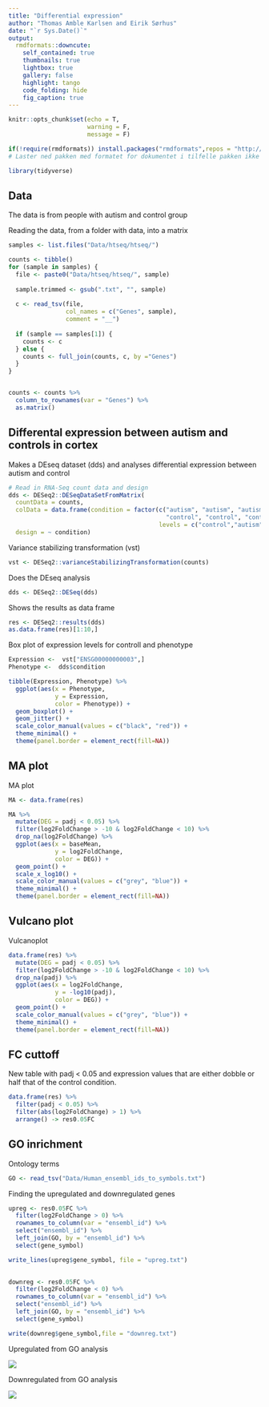 ```yaml
---
title: "Differential expression"
author: "Thomas Amble Karlsen and Eirik Sørhus"
date: "`r Sys.Date()`"
output: 
  rmdformats::downcute:
    self_contained: true
    thumbnails: true
    lightbox: true
    gallery: false
    highlight: tango
    code_folding: hide
    fig_caption: true
---
```


```r
knitr::opts_chunk$set(echo = T, 
                      warning = F, 
                      message = F)
```

```r
if(!require(rmdformats)) install.packages("rmdformats",repos = "http://cran.us.r-project.org")
# Laster ned pakken med formatet for dokumentet i tilfelle pakken ikke allerede er installert
```

```r
library(tidyverse)
```

## Data

The data is from people with autism and control group

Reading the data, from a folder with data, into a matrix

```r
samples <- list.files("Data/htseq/htseq/")

counts <- tibble()
for (sample in samples) {
  file <- paste0("Data/htseq/htseq/", sample)
  
  sample.trimmed <- gsub(".txt", "", sample)
  
  c <- read_tsv(file, 
                col_names = c("Genes", sample),
                comment = "__")
  
  if (sample == samples[1]) {
    counts <- c 
  } else {
    counts <- full_join(counts, c, by ="Genes")
  }
}


counts <- counts %>% 
  column_to_rownames(var = "Genes") %>% 
  as.matrix()
```

## Differental expression between autism and controls in cortex

Makes a DEseq dataset (dds) and analyses differential expression between autism and control

```r
# Read in RNA-Seq count data and design
dds <- DESeq2::DESeqDataSetFromMatrix(
  countData = counts,
  colData = data.frame(condition = factor(c("autism", "autism", "autism",
                                            "control", "control", "control"), 
                                          levels = c("control","autism"))),
  design = ~ condition)
```

Variance stabilizing transformation (vst)

```r
vst <- DESeq2::varianceStabilizingTransformation(counts)
```

Does the DEseq analysis

```r
dds <- DESeq2::DESeq(dds)
```

Shows the results as data frame

```r
res <- DESeq2::results(dds)
as.data.frame(res)[1:10,]
```

Box plot of expression levels for controll and phenotype

```r
Expression <-  vst["ENSG00000000003",]
Phenotype <-  dds$condition

tibble(Expression, Phenotype) %>% 
  ggplot(aes(x = Phenotype,
             y = Expression,
             color = Phenotype)) +
  geom_boxplot() +
  geom_jitter() +
  scale_color_manual(values = c("black", "red")) +
  theme_minimal() +
  theme(panel.border = element_rect(fill=NA))
```

## MA plot

MA plot

```r
MA <- data.frame(res)

MA %>% 
  mutate(DEG = padj < 0.05) %>% 
  filter(log2FoldChange > -10 & log2FoldChange < 10) %>%
  drop_na(log2FoldChange) %>% 
  ggplot(aes(x = baseMean,
             y = log2FoldChange,
             color = DEG)) +
  geom_point() +
  scale_x_log10() +
  scale_color_manual(values = c("grey", "blue")) +
  theme_minimal() +
  theme(panel.border = element_rect(fill=NA))
```

## Vulcano plot

Vulcanoplot

```r
data.frame(res) %>% 
  mutate(DEG = padj < 0.05) %>% 
  filter(log2FoldChange > -10 & log2FoldChange < 10) %>%
  drop_na(padj) %>% 
  ggplot(aes(x = log2FoldChange,
             y = -log10(padj),
             color = DEG)) +
  geom_point() +
  scale_color_manual(values = c("grey", "blue")) +
  theme_minimal() +
  theme(panel.border = element_rect(fill=NA))
```

## FC cuttoff

New table with padj \< 0.05 and expression values that are either dobble or half that of the control condition.

```r
data.frame(res) %>% 
  filter(padj < 0.05) %>% 
  filter(abs(log2FoldChange) > 1) %>% 
  arrange() -> res0.05FC
```

## GO inrichment

Ontology terms

```r
GO <- read_tsv("Data/Human_ensembl_ids_to_symbols.txt")
```

Finding the upregulated and downregulated genes

```r
upreg <- res0.05FC %>% 
  filter(log2FoldChange > 0) %>% 
  rownames_to_column(var = "ensembl_id") %>% 
  select("ensembl_id") %>% 
  left_join(GO, by = "ensembl_id") %>% 
  select(gene_symbol)

write_lines(upreg$gene_symbol, file = "upreg.txt")
  

downreg <- res0.05FC %>% 
  filter(log2FoldChange < 0) %>% 
  rownames_to_column(var = "ensembl_id") %>% 
  select("ensembl_id") %>% 
  left_join(GO, by = "ensembl_id") %>% 
  select(gene_symbol)

write(downreg$gene_symbol,file = "downreg.txt")
```

Upregulated from GO analysis

![](Bilder/GO-enrichment_up_reg.png)

Downregulated from GO analysis

![](Bilder/GO-enrichment_down_reg.png)
